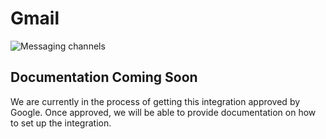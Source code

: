 
# Gmail

![Messaging channels](/docs/content/gmail-banner.png)

## Documentation Coming Soon

<Callout type="success">
  We are currently in the process of getting this integration approved by Google. Once approved, we will be able to
  provide documentation on how to set up the integration.
</Callout>
